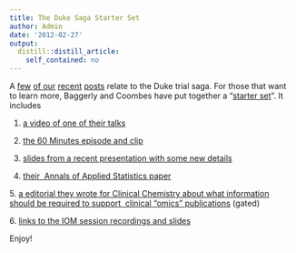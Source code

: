 ```yaml
---
title: The Duke Saga Starter Set
author: Admin
date: '2012-02-27'
output:
  distill::distill_article:
    self_contained: no
---
```


A <a href="http://simplystatistics.tumblr.com/post/10068195751/the-duke-saga" target="_blank">few</a> <a href="http://simplystatistics.tumblr.com/post/17563119490/the-duke-clinical-trials-saga-what-really-happened" target="_blank">of our</a> <a href="http://simplystatistics.tumblr.com/post/17370909057/duke-saga-on-60-minutes-this-sunday" target="_blank">recent</a> <a href="http://simplystatistics.tumblr.com/post/17550711561/duke-clinical-trials-saga-on-60-minutes-first" target="_blank">posts</a> relate to the Duke trial saga. For those that want to learn more, Baggerly and Coombes have put together a &#8220;<a href="http://bioinformatics.mdanderson.org/Supplements/ReproRsch-All/Modified/StarterSet/index.html" target="_blank">starter set</a>&#8221;. It includes

1. <a href="http://videolectures.net/cancerbioinformatics2010_baggerly_irrh/" target="_blank">a video of one of their talks</a>

2. <a href="http://www.cbsnews.com/8301-18560_162-57376073/deception-at-duke/" target="_blank">the 60 Minutes episode and clip</a>

3. <a href="http://bioinformatics.mdanderson.org/Supplements/ReproRsch-All/Modified/StarterSet/baggerly_nebraska12.pdf" target="_blank">slides from a recent presentation with some new details</a>

4. <a href="http://arxiv.org/pdf/1010.1092.pdf" target="_blank">their  Annals of Applied Statistics paper</a>

5. <a href="http://www.clinchem.org/content/57/5/688.long" target="_blank">a editorial they wrote for Clinical Chemistry about what information should be required to support  clinical &#8220;omics&#8221; publications</a> (gated)

6. <a href="http://bioinformatics.mdanderson.org/Supplements/ReproRsch-All/Modified/index.html" target="_blank">links to the IOM session recordings and slides</a>

Enjoy!
